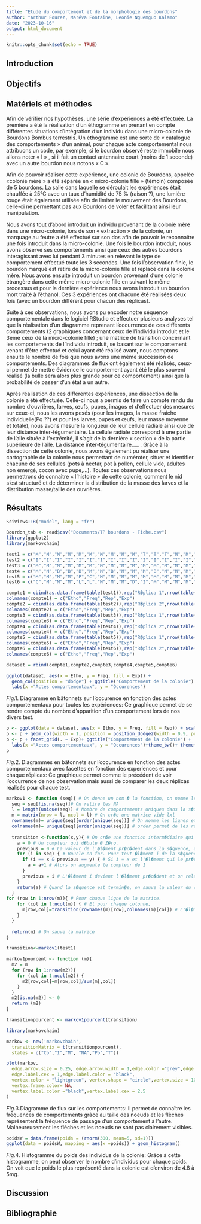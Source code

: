 ```yaml
---
title: "Etude du comportement et de la morphologie des bourdons"
author: "Arthur Fourez, Maréva Fontaine, Leonie Nguemguo Kalamo"
date: "2023-10-16"
output: html_document
---
```


```r
knitr::opts_chunk$set(echo = TRUE)
```

## Introduction

## Objectifs

## Matériels et méthodes

Afin de vérifier nos hypothèses, une série d'expériences a été effectuée. La première a été la réalisation d'un éthogramme en prenant en compte différentes situations d'intégration d'un individu dans une micro-colonie de Bourdons Bombus terrestris. Un éthogramme est une sorte de « catalogue des comportements » d'un animal, pour chaque acte comportemental nous attribuons un code, par exemple, si le bourdon observé reste immobile nous allons noter « I » , si il fait un contact antennaire court (moins de 1 seconde) avec un autre bourdon nous notons « C ».

Afin de pouvoir réaliser cette expérience, une colonie de Bourdons, appelée «colonie mère » a été séparée en « micro-colonie fille » (témoin) composée de 5 bourdons. La salle dans laquelle se déroulait les expériences était chauffée à 25°C avec un taux d'humidité de 75 % (raison ?), une lumière rouge était également utilisée afin de limiter le mouvement des Bourdons, celle-ci ne permettant pas aux Bourdons de voler et facilitant ainsi leur manipulation.

Nous avons tout d'abord introduit un individu provenant de la colonie mère dans une micro-colonie, lors de son « extraction » de la colonie, un marquage au feutre a été effectué sur son dos afin de pouvoir le reconnaitre une fois introduit dans la micro-colonie. Une fois le bourdon introduit, nous avons observé ses comportements ainsi que ceux des autres bourdons interagissant avec lui pendant 3 minutes en relevant le type de comportement effectué toute les 3 secondes. Une fois l'observation finie, le bourdon marqué est retiré de la micro-colonie fille et replacé dans la colonie mère. Nous avons ensuite introduit un bourdon provenant d'une colonie étrangère dans cette même micro-colonie fille en suivant le même processus et pour la dernière expérience nous avons introduit un bourdon mort traité à l'éthanol. Ces 3 expériences ont chacune été réalisées deux fois (avec un bourdon différent pour chacun des réplicas).

Suite à ces observations, nous avons pu encoder notre séquence comportementale dans le logiciel RStudio et effectuer plusieurs analyses tel que la réalisation d'un diagramme reprenant l'occurrence de ces différents comportements (2 graphiques concernant ceux de l'individu introduit et le 3eme ceux de la micro-colonie fille) ; une matrice de transition concernant les comportements de l'individu introduit, se basant sur le comportement venant d'être effectué et celui ayant été réalisé avant, nous comptons ensuite le nombre de fois que nous avons une même succession de comportements. Des diagrammes de flux ont également été réalisés, ceux-ci permet de mettre évidence le comportement ayant été le plus souvent réalisé (la bulle sera alors plus grande pour ce comportement) ainsi que la probabilité de passer d'un état à un autre.

Après réalisation de ces différentes expériences, une dissection de la colonie a été effectuée. Celle-ci nous a permis de faire un compte rendu du nombre d'ouvrières, larves, œufs, pupes, imagos et d'effectuer des mesures sur ceux-ci, nous les avons pesés (pour les imagos, la masse fraiche individuelle(Pq ??) et pour les larves, pupes et œufs, leur masse moyenne et totale), nous avons mesuré la longueur de leur cellule radiale ainsi que de leur distance inter-tégumentaire. La cellule radiale correspond à une partie de l'aile située à l'extrémité, il s'agit de la dernière « section » de la partie supérieure de l'aile. La distance inter-tégumentaire\_\_\_ . Grâce à la dissection de cette colonie, nous avons également pu réaliser une cartographie de la colonie nous permettant de numéroter, situer et identifier chacune de ses cellules (pots à nectar, pot à pollen, cellule vide, adultes non émergé, cocon avec pupe,...). Toutes ces observations nous permettrons de connaitre « l'histoire » de cette colonie, comment le nid s'est structuré et de déterminer la distribution de la masse des larves et la distribution masse/taille des ouvrières.

## Résultats

```r
SciViews::R("model", lang = "fr")
```

```r
Bourdon_tab <- read$csv("Documents/TP bourdons - Fiche.csv")
library(ggplot2)
library(markovchain)
```

```r
test1 = c("M","M","M","M","M","M","M","M","M","M","T","T","T","M","M","NA","M","I","I","M","M","I","M","Po","Po","M","I","I","I","M","M","M","M","M","Co","Co","M","M","I","I","M","M","Co","Co","I","I","T","T","M","M","I","T","M","M","I","I","I","M","NA","NA")
test2 = c("I","I","I","I","I","I","I","I","I","I","I","I","I","I","I","I","I","I","I","I","I","I","I","I","I","I","I","I","I","I","I","I","I","I","I","I","I","I","I","I","I","I","I","I","I","I","I","I","I","I","I","I","I","I","I","I","I","I","I","M")
test3 = c("M","M","M","M","M","M","M","M","M","M","M","M","M","M","M","M","M","M","M","T","M","M","M","M","M","C","M","M","L","M","M","M","M","M","M","M","I","M","M","M","M","M","M","I","M","M","I","T","M","I","T","M","M","M","I","I","M","M","M","NA")
test4 = c("M","M","B","B","B","M","M","B","M","M","M","B","M","M","M","B","B","A","M","M","M","I","A","A","M","M","M","M","M","I","N","M","M","M","M","M","M","M","M","M","M","M","M","M","M","M","M","M","M","M","A","M","M","M","M","M","M","NA","NA","NA")
test5 = c("M","M","M","M","P","C","M","M","M","M","M","M","M","M","M","M","M","M","M","M","M","M","M","M","M","M","M","M","P","M","M","Pt","I","M","M","M","M","C","M","M","M","M","M","M","M","C","I","I","I","Pt","Pt","Pt","Pt","M","NA","NA","NA","NA","NA","NA")
test6 = c("C","M","M","M","L","L","M","M","M","D","I","M","M","M","M","M","M","M","C","Pt","M","M","M","M","M","M","C","M","Pt","M","M","M","M","M","M","I","I","M","M","I","M","M","M","I","I","I","I","T","M","M","M","M","M","NA","NA","NA","NA","NA","NA","NA")
```

```r
compte1 = cbind(as.data.frame(table(test1)),rep("R�plica 1",nrow(table(test1))),rep("Exp�rience 1",nrow(table(test1))))
colnames(compte1) = c("Etho","Freq","Rep","Exp")
compte2 = cbind(as.data.frame(table(test2)),rep("R�plica 2",nrow(table(test2))),rep("Exp�rience 1",nrow(table(test2))))
colnames(compte2) = c("Etho","Freq","Rep","Exp")
compte3 = cbind(as.data.frame(table(test3)),rep("R�plica 1",nrow(table(test3))),rep("Exp�rience 2",nrow(table(test3))))
colnames(compte3) = c("Etho","Freq","Rep","Exp")
compte4 = cbind(as.data.frame(table(test4)),rep("R�plica 2",nrow(table(test4))),rep("Exp�rience 2",nrow(table(test4))))
colnames(compte4) = c("Etho","Freq","Rep","Exp")
compte5 = cbind(as.data.frame(table(test5)),rep("R�plica 1",nrow(table(test5))),rep("Exp�rience 3",nrow(table(test5))))
colnames(compte5) = c("Etho","Freq","Rep","Exp")
compte6 = cbind(as.data.frame(table(test6)),rep("R�plica 2",nrow(table(test6))),rep("Exp�rience 3",nrow(table(test6))))
colnames(compte6) = c("Etho","Freq","Rep","Exp")
```

```r
dataset = rbind(compte1,compte2,compte3,compte4,compte5,compte6)
```

```r
ggplot(dataset, aes(x = Etho, y = Freq, fill = Exp)) +
  geom_col(position = "dodge") + ggtitle("Comportement de la colonie") +
  labs(x ="Actes comportementaux", y = "Occurences")
```

*Fig*.1. Diagramme en bâtonnets sur l'occurence en fonction des actes comportementaux pour toutes les expériences: Ce graphique permet de se rendre compte du nombre d'apparition d'un comportement lors de nos divers test.

```r
p <- ggplot(data = dataset, aes(x = Etho, y = Freq, fill = Rep)) + scale_fill_grey()
p <- p + geom_col(width = 1, position = position_dodge2(width = 0.9, preserve = "single"))
p <- p + facet_grid(. ~ Exp)+ ggtitle("Comportement de la colonie") +
  labs(x ="Actes comportementaux", y = "Occurences")+theme_bw()+ theme(plot.title = element_text(hjust = 0.5))
p
```

*Fig*.2. Diagrammes en bâtonnets sur l'occurence en fonction des actes comportementaux avec facettes en fonction des experiences et pour chaque réplicas: Ce graphique permet comme le précédent de voir l'occurrence de nos observation mais aussi de comparer les deux réplicas réalisés pour chaque test.

```r
markov1 <- function (seq){ # On donne un nom � la fonction, on nomme les arguments dont elle a besoin
  seq = seq[!is.na(seq)]# On retire les NA
  l = length(unique(seq)) # Nombre de comportements uniques dans la s�quence (taille de l'�thogramme) =l
  m = matrix(nrow = l, ncol = l) # On cr�e une matrice vide lxl
  rownames(m)= unique(seq)[order(unique(seq))] # On nomme les lignes et colonnes avec les comportements
  colnames(m)= unique(seq)[order(unique(seq))] # order permet de les ranger par ordre alphab�tique
  
  transition <-function(x,y){ # On cr�e une fonction interm�diaire qui permettra de calculer la valeur de chaque case
    a = 0 # Un compteur qui d�bute � Z�ro.
    previous = 0 # La valeur de l'�l�ment pr�c�dent dans la s�quence, au d�part il n'y en a pas
    for (i in seq) { # Boucle en for. Pour tout �l�ment i de la s�quence seq (seq = argument donn� � la fonction)
      if (i == x & previous == y) { # Si i = x et l'�l�ment qui le pr�c�de = y
        a = a+1 # Alors on augmente le compteur de 1
      }
      previous = i # L'�l�ment i devient l'�l�ment pr�c�dent et on relance la boucle avec le i suivant.
    }
    return(a) # Quand la s�quence est termin�e, on sauve la valeur du compteur.
  }
for (row in 1:nrow(m)){ # Pour chaque ligne de la matrice.
    for (col in 1:ncol(m)) { # Et pour chaque colonne,
      m[row,col]=transition(rownames(m)[row],colnames(m)[col]) # L'�l�ment correspondant � la ligne et � la colonne  = r�sultat de la fonction interm�diaire pour les noms de ligne et de colonne correspondant
    }
  }
  
  return(m) # On sauve la matrice
}
```

```r
transition<-markov1(test1)
```

```r
markov1pourcent <- function (m){
  m2 = m 
  for (row in 1:nrow(m2)){ 
    for (col in 1:ncol(m2)) { 
      m2[row,col]=m[row,col]/sum(m[,col]) 
    }
  }
  m2[is.na(m2)] <- 0 
  return (m2) 
}
```

```r
transitionpourcent <- markov1pourcent(transition)
```

```r
library(markovchain)
```

```r
markov <- new('markovchain',
  transitionMatrix = t(transitionpourcent), 
  states = c("Co","I","M", "NA","Po","T"))

```

```r
plot(markov,
  edge.arrow.size = 0.25, edge.arrow.width = 1,edge.color ="grey",edge.lty = 1,
  edge.label.cex = 1,edge.label.color = "black",
  vertex.color = "lightgreen", vertex.shape = "circle",vertex.size = 10*table(test1),
  vertex.frame.color= NA,
  vertex.label.color ="black",vertex.label.cex = 2.5
)
```

*Fig.*3.Diagramme de flux sur les comportements: Il permet de connaître les fréquences de comportements grâce au taille des noeuds et les flèches représentent la fréquence de passage d'un comportement à l'autre. Malheureusement les flèches et les noeuds ne sont pas clairement visibles.

```r
poidsW = data.frame(poids = (rnorm(300, mean=5, sd=1)))
ggplot(data = poidsW, mapping = aes(x =poids)) + geom_histogram()
```

*Fig.*4. Histogramme du poids des individus de la colonie: Grâce à cette histogramme, on peut observer le nombre d'individus pour chaque poids. On voit que le poids le plus représenté dans la colonie est d'environ de 4.8 à 5mg.

## Discussion

## Bibliographie
